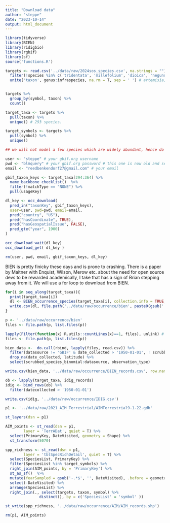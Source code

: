 ```yaml
---
title: "Download data"
author: "steppe"
date: "2023-10-14"
output: html_document
---
```


```r
library(tidyverse)
library(BIEN)
library(ridigbio)
library(rgbif)
library(sf)
source('functions.R')
```

```r
targets <- read.csv('../data/raw/2024sos_species.csv', na.strings = "") %>% 
  filter(!species %in% c('tridentata', 'millefolium', 'dioica', 'negundo')) %>%  # purshia,
  unite('taxon', genus:infraspecies, na.rm = T, sep = ' ') # artemisia, and larrea !


targets %>% 
  group_by(symbol, taxon) %>% 
  count()

target_taxa <- targets %>% 
  pull(taxon) %>% 
  unique() # 293 species. 

target_symbols <- targets %>% 
  pull(symbol) %>% 
  unique()

## we will not model a few species which are widely abundant, hence do not require modelling, and would utilize enormous computational resources.

```

```r
user <- "steppe" # your gbif.org username 
pwd <- "blmquery" # your gbif.org password # this one is now old and serves as an example
email <- "reedbenkendorf27@gmail.com" # your email 

gbif_taxon_keys <- target_taxa[294:364] %>% 
  name_backbone_checklist()  %>% 
  filter(!matchType == "NONE") %>% 
  pull(usageKey)

dl_key <- occ_download(
  pred_in("taxonKey", gbif_taxon_keys),
  user=user, pwd=pwd, email=email,
  pred("country", "US"),
  pred("hasCoordinate", TRUE),
  pred("hasGeospatialIssue", FALSE),
  pred_gte("year", 1900)
)

occ_download_wait(dl_key)
occ_download_get( dl_key )

rm(user, pwd, email, gbif_taxon_keys, dl_key)
```


BIEN is pretty finicky these days and is prone to crashing. There is a paper by Maitner with Enquist, Wilson, Merow etc. about the need for open source devs to be rewarded academically, I take that has a sign of Brian stepping away from it. We will use a for loop to download from BIEN. 
```r

for(i in seq_along(target_taxa)){
  print(target_taxa[i])
  dl <- BIEN_occurrence_species(target_taxa[i], collection.info = TRUE, observation.type = TRUE, new.world = TRUE)
  write.csv(dl, file.path('../data/raw/occurrence/bien', paste0(gsub(' ', '_', target_taxa[i]), '.csv')) )#, row.names = FALSE)
}
```

```r

p <- '../data/raw/occurrence/bien'
files <- file.path(p, list.files(p))

lapply(Filter(function(x) R.utils::countLines(x)==1, files), unlink) # delete empty CSV's in directory
files <- file.path(p, list.files(p))

bien_data <-  do.call(rbind, lapply(files, read.csv)) %>% 
  filter(datasource != 'GBIF' & date_collected > '1950-01-01', ! scrubbed_species_binomial %in% c('Acer negundo', 'Prosopis glandulosa')) %>% 
  drop_na(date_collected, latitude) %>% 
  select(scrubbed_species_binomial:datasource, observation_type)

write.csv(bien_data, '../data/raw/occurrence/BIEN_records.csv', row.names = FALSE)
```


```r

ob <- lapply(target_taxa, idig_records)
idig <- bind_rows(ob) %>% 
  filter(datecollected > '1950-01-01')

write.csv(idig, '../data/raw/occurrence/IDIG.csv')

```

```r

p1 <- '../data/raw/2021_AIM_Terrestrial/AIMTerrestrial9-1-22.gdb'

st_layers(dsn = p1)

AIM_points <- st_read(dsn = p1, 
        layer = 'TerrADat', quiet = T) %>%
  select(PrimaryKey, DateVisited, geometry = Shape) %>% 
  st_transform(5070) 

spp_richness <- st_read(dsn = p1, 
        layer = 'tblSpecRichDetail', quiet = T) %>% 
  select(SpeciesList, PrimaryKey) %>% 
  filter(SpeciesList %in% target_symbols) %>% 
  right_join(AIM_points, by = 'PrimaryKey') %>% 
  st_as_sf()  %>% 
  mutate(YearSampled = gsub('-.*$', '', DateVisited), .before = geometry) %>% 
  select(-DateVisited) %>% 
  arrange(SpeciesList) %>% 
  right_join(., select(targets, taxon, symbol) %>% 
               distinct(), by = c('SpeciesList' = 'symbol' ))

st_write(spp_richness, '../data/raw/occurrence/AIM/AIM_records.shp')

rm(p1, AIM_points)
```


